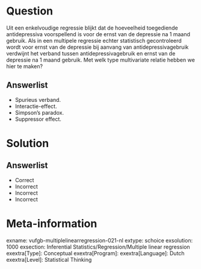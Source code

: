 Question
========

Uit een enkelvoudige regressie blijkt dat de hoeveelheid toegediende antidepressiva voorspellend is voor de ernst van de depressie na 1 maand gebruik. Als in een multipele regressie echter statistisch gecontroleerd wordt voor ernst van de depressie bij aanvang van antidepressivagebruik verdwijnt het verband tussen antidepressivagebruik en ernst van de depressie na 1 maand gebruik. Met welk type multivariate relatie hebben we hier te maken?
  
Answerlist
----------
* Spurieus verband.
* Interactie-effect.
* Simpson’s paradox.
* Suppressor effect.


Solution
========

Answerlist
----------
* Correct
* Incorrect
* Incorrect
* Incorrect

Meta-information
================
exname: vufgb-multiplelinearregression-021-nl
extype: schoice
exsolution: 1000
exsection: Inferential Statistics/Regression/Multiple linear regression
exextra[Type]: Conceptual
exextra[Program]: 
exextra[Language]: Dutch
exextra[Level]: Statistical Thinking